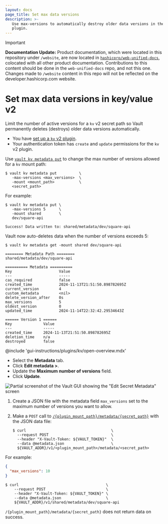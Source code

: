 ```yaml
---
layout: docs
page_title: Set max data versions
description: >-
   Use max-versions to automatically destroy older data versions in the kv v2
   plugin.
---
```


> [!IMPORTANT]  
> **Documentation Update:** Product documentation, which were located in this repository under `/website`, are now located in [`hashicorp/web-unified-docs`](https://github.com/hashicorp/web-unified-docs), colocated with all other product documentation. Contributions to this content should be done in the `web-unified-docs` repo, and not this one. Changes made to `/website` content in this repo will not be reflected on the developer.hashicorp.com website.

# Set max data versions in key/value v2

Limit the number of active versions for a `kv` v2 secret path so Vault
permanently deletes (destroys) older data versions automatically.

<Tip title="Assumptions">

- You have [set up a `kv` v2 plugin](/vault/docs/secrets/kv/kv-v2/setup). 
- Your authentication token has `create` and `update` permissions for the `kv`
  v2 plugin.

</Tip>

<Tabs>

<Tab heading="CLI" group="cli">

Use [`vault kv metadata put`](/vault/docs/command/kv/metadata) to change the max
number of versions allowed for a `kv` mount path: 

```shell-session
$ vault kv metadata put          \
   -max-versions <max_versions>  \
   -mount <mount_path>           \
   <secret_path>
```

For example: 

<CodeBlockConfig hideClipboard="true">

```shell-session
$ vault kv metadata put \
   -max-versions 5      \
   -mount shared        \
   dev/square-api

Success! Data written to: shared/metadata/dev/square-api
```
</CodeBlockConfig>


Vault now auto-deletes data when the number of versions exceeds 5:

<CodeBlockConfig hideClipboard="true" highlight="14">

```shell-session
$ vault kv metadata get -mount shared dev/square-api

======== Metadata Path ========
shared/metadata/dev/square-api

========== Metadata ==========
Key                     Value
---                     -----
cas_required            false
created_time            2024-11-13T21:51:50.898782695Z
current_version         4
custom_metadata         <nil>
delete_version_after    0s
max_versions            5
oldest_version          0
updated_time            2024-11-14T22:32:42.29534643Z

====== Version 1 ======
Key              Value
---              -----
created_time     2024-11-13T21:51:50.898782695Z
deletion_time    n/a
destroyed        false
```

</CodeBlockConfig>

</Tab>

<Tab heading="GUI" group="gui">

@include 'gui-instructions/plugins/kv/open-overview.mdx'

- Select the **Metadata** tab.
- Click **Edit metadata >**.
- Update the **Maximum number of versions** field.
- Click **Update**.

![Partial screenshot of the Vault GUI showing the "Edit Secret Metadata" screen](/img/gui/kv/edit-metadata.png)

</Tab>

<Tab heading="API" group="api">

1. Create a JSON file with the metadata field `max_versions` set to the maximum
   number of versions you want to allow.

1. Make a `POST` call to
   [`/{plugin_mount_path}/metadata/{secret_path}`](/vault/api-docs/secret/kv/kv-v2#create-update-metadata)
   with the JSON data file:
    ```shell-session
    $ curl                                      \
      --request POST                            \
      --header "X-Vault-Token: ${VAULT_TOKEN}"  \
      --data @metadata.json                     \
      ${VAULT_ADDR}/v1/<plugin_mount_path>/metadata/<secret_path>
    ```

For example:

<CodeBlockConfig hideClipboard="true">

```json
{
  "max_versions": 10
}
```

</CodeBlockConfig>

<CodeBlockConfig hideClipboard="true">

```shell-session
$ curl                                       \
    --request POST                           \
    --header "X-Vault-Token: ${VAULT_TOKEN}" \
    --data @metadata.json                    \
    ${VAULT_ADDR}/v1/shared/metadata/dev/square-api
```

`/{plugin_mount_path}/metadata/{secret_path}` does not return data on success.

</CodeBlockConfig>

</Tab>

</Tabs>